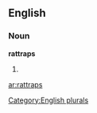 
==English==

===Noun===
'''rattraps'''

# {{plural of|[[rattrap]]}}

[[Category:English plurals]]

[[ar:rattraps]]